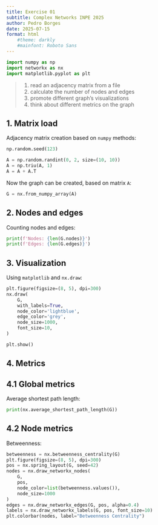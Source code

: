 ```yaml
---
title: Exercise 01
subtitle: Complex Networks INPE 2025
author: Pedro Borges
date: 2025-07-15
format: html
    #theme: darkly
    #mainfont: Roboto Sans
---
```


```python
import numpy as np
import networkx as nx
import matplotlib.pyplot as plt
```

> 1. read an adjacency matrix from a file
> 2. calculate the number of nodes and edges
> 3. promote different graph's visualizations
> 4. think about different metrics on the graph

## 1. Matrix load

Adjacency matrix creation based on `numpy` methods:

```python
np.random.seed(123)

A = np.random.randint(0, 2, size=(10, 10))
A = np.triu(A, 1)
A = A + A.T
```

Now the graph can be created, based on matrix `A`:

```python
G = nx.from_numpy_array(A)
```

## 2. Nodes and edges

Counting nodes and edges:

```python
print(f'Nodes: {len(G.nodes)}')
print(f'Edges: {len(G.edges)}')
```

## 3. Visualization

Using `matplotlib` and `nx.draw`:

```python
plt.figure(figsize=(8, 5), dpi=300)
nx.draw(
    G,
    with_labels=True,
    node_color='lightblue',
    edge_color='grey',
    node_size=1000,
    font_size=10,
)

plt.show()
```

## 4. Metrics

## 4.1 Global metrics

Average shortest path length:

```python
print(nx.average_shortest_path_length(G))
```

## 4.2 Node metrics

Betweenness:


```python
betweenness = nx.betweenness_centrality(G)
plt.figure(figsize=(8, 5), dpi=300)
pos = nx.spring_layout(G, seed=42)
nodes = nx.draw_networkx_nodes(
    G,
    pos,
    node_color=list(betweenness.values()),
    node_size=1000
)
edges = nx.draw_networkx_edges(G, pos, alpha=0.4)
labels = nx.draw_networkx_labels(G, pos, font_size=10)
plt.colorbar(nodes, label="Betweenness Centrality")

```
